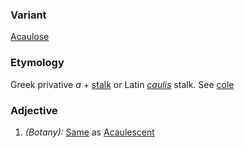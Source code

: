 ===Variant===
[[Acaulose]]
===Etymology===
Greek privative ''a'' + [[stalk]] or Latin ''[[caulis]]'' stalk. See [[cole]]
===Adjective===
#''(Botany):'' [[Same]] as [[Acaulescent]]
